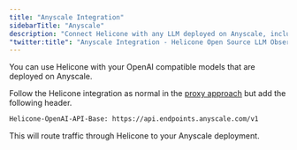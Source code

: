 ```yaml
---
title: "Anyscale Integration"
sidebarTitle: "Anyscale"
description: "Connect Helicone with any LLM deployed on Anyscale, including Llama, Mistral, Gemma, and GPT. Simple setup process using a custom header for seamless integration with your Anyscale-based AI applications."
"twitter:title": "Anyscale Integration - Helicone Open Source LLM Observability"
---
```


You can use Helicone with your OpenAI compatible models that are deployed on Anyscale.

Follow the Helicone integration as normal in the [proxy approach](/getting-started/integration-method/openai-proxy) but add the following header.

```bash
Helicone-OpenAI-API-Base: https://api.endpoints.anyscale.com/v1
```

This will route traffic through Helicone to your Anyscale deployment.
